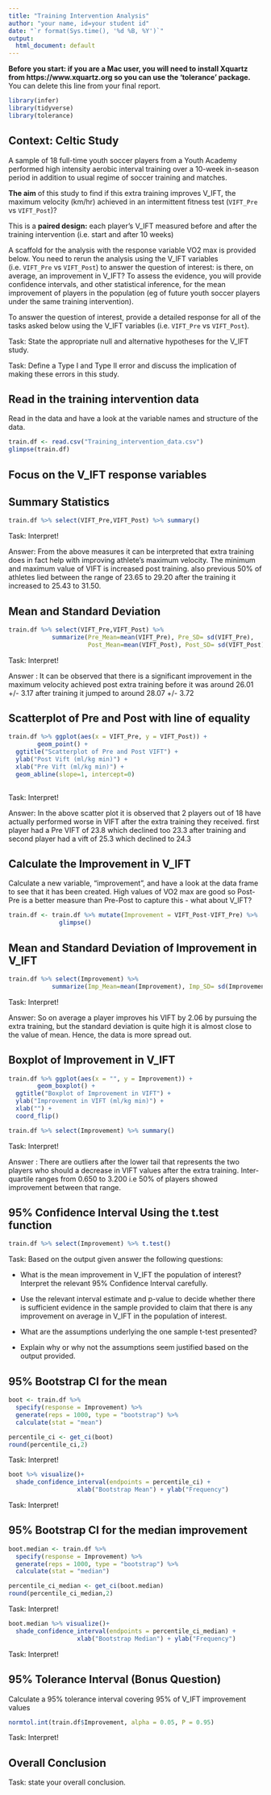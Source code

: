 ```yaml
---
title: "Training Intervention Analysis"
author: "your name, id=your student id"
date: "`r format(Sys.time(), '%d %B, %Y')`"
output:
  html_document: default
---
```

 **Before you start: if you are a Mac user, you will need to install Xquartz from https://www.xquartz.org so you can use the 'tolerance' package.**  You can delete this line from your final report.  

```r
library(infer)
library(tidyverse)
library(tolerance)
```

## Context: Celtic Study

A sample of 18 full-time youth soccer players from a Youth Academy performed high intensity aerobic interval training over a 10-week in-season period in addition to usual regime of soccer training and matches. 

**The aim** of this study to find if this extra training improves V_IFT, the maximum velocity (km/hr) achieved in an intermittent fitness test (`VIFT_Pre` vs `VIFT_Post`)?

This is a **paired design:** each player's V_IFT measured before and after the training intervention (i.e. start and after 10 weeks)

A scaffold for the analysis with the response variable VO2 max is provided below. You need to rerun the analysis using the V_IFT variables (i.e. `VIFT_Pre` vs `VIFT_Post`) to answer the question of interest: is there, on average, an improvement in V_IFT?   To assess the evidence, you will provide confidence intervals, and other statistical inference,  for the mean improvement of players in the population (eg of future youth soccer players under the same training intervention).


To answer the question of interest, provide a detailed response for all of the tasks asked below using the V_IFT variables (i.e. `VIFT_Pre` vs `VIFT_Post`).


Task: State the appropriate null and alternative hypotheses for the V_IFT study.


Task: Define a Type I and Type II error and discuss the implication of making these
errors in this study.



## Read in the training intervention data

Read in the data and have a look at the variable names and structure of the data.

```r
train.df <- read.csv("Training_intervention_data.csv")
glimpse(train.df)
```

## Focus on the V_IFT response variables

## Summary Statistics

```r
train.df %>% select(VIFT_Pre,VIFT_Post) %>% summary()
```
Task: Interpret!

Answer: From the above measures it can be interpreted that extra training does in fact help with improving athlete's maximum velocity. The minimum and maximum value of VIFT is increased  post training. also previous 50% of athletes lied between the range of 23.65 to 29.20 after the training it increased to 25.43 to 31.50.

## Mean and Standard Deviation

```r
train.df %>% select(VIFT_Pre,VIFT_Post) %>%
            summarize(Pre_Mean=mean(VIFT_Pre), Pre_SD= sd(VIFT_Pre),
                      Post_Mean=mean(VIFT_Post), Post_SD= sd(VIFT_Post))
```

Task: Interpret!

Answer : It can be observed that there is a significant improvement in the maximum velocity achieved post extra training before  it was around 26.01 +/- 3.17 after training it jumped to around 28.07 +/- 3.72

## Scatterplot of Pre and Post with line of equality

```r

train.df %>% ggplot(aes(x = VIFT_Pre, y = VIFT_Post)) +
        geom_point() + 
  ggtitle("Scatterplot of Pre and Post VIFT") +
  ylab("Post Vift (ml/kg min)") +
  xlab("Pre Vift (ml/kg min)") +
  geom_abline(slope=1, intercept=0)
  
```

Task: Interpret!

Answer: In the above scatter plot it is observed that 2 players out of 18 have actually performed worse in VIFT after the extra training they received. first player had a Pre VIFT of 23.8 which declined too 23.3 after training and second player had a vift of 25.3 which declined to 24.3

## Calculate the Improvement in V_IFT

Calculate a new variable, "improvement", and have a look at the data frame to see that it has been created.  High values of VO2 max are good so Post-Pre is a better measure than Pre-Post to capture this - what about V_IFT?

```r

train.df <- train.df %>% mutate(Improvement = VIFT_Post-VIFT_Pre) %>%
              glimpse()

```


## Mean and Standard Deviation of Improvement in V_IFT

```r

train.df %>% select(Improvement) %>%
            summarize(Imp_Mean=mean(Improvement), Imp_SD= sd(Improvement))

```

Task: Interpret!

Answer: So on average a player improves his VIFT by 2.06 by pursuing the extra training, but the standard deviation is  quite high it is almost close to the value of mean. Hence, the data is more spread out.

## Boxplot of Improvement in V_IFT

```r


train.df %>% ggplot(aes(x = "", y = Improvement)) +
        geom_boxplot() + 
  ggtitle("Boxplot of Improvement in VIFT") +
  ylab("Improvement in VIFT (ml/kg min)") +
  xlab("") +
  coord_flip()

train.df %>% select(Improvement) %>% summary()
```

Task: Interpret!

Answer : There are outliers after the lower tail that represents the two players who should a decrease in VIFT values after the extra training. Inter-quartile ranges from 0.650 to 3.200 i.e 50% of players showed improvement between that range.


## 95% Confidence Interval Using the t.test function

```r

train.df %>% select(Improvement) %>% t.test()

```

Task: Based on the output given answer the following questions:

* What is the mean improvement in V_IFT the population of interest? Interpret the relevant 95% Confidence Interval carefully.

* Use the relevant interval estimate and p-value to decide whether there is sufficient evidence in the sample provided to claim that there is any improvement on average in V_IFT in the population of interest.

* What are the assumptions underlying the one sample t-test presented?

* Explain why or why not the assumptions seem justified based on the output provided.

## 95% Bootstrap CI for the mean

```r

boot <- train.df %>%
  specify(response = Improvement) %>%
  generate(reps = 1000, type = "bootstrap") %>%
  calculate(stat = "mean")

percentile_ci <- get_ci(boot)
round(percentile_ci,2)

```

Task: Interpret!

```r
boot %>% visualize()+
  shade_confidence_interval(endpoints = percentile_ci) +
                   xlab("Bootstrap Mean") + ylab("Frequency")

```

Task: Interpret!

## 95% Bootstrap CI for the median improvement

```r

boot.median <- train.df %>%
  specify(response = Improvement) %>%
  generate(reps = 1000, type = "bootstrap") %>%
  calculate(stat = "median")

percentile_ci_median <- get_ci(boot.median)
round(percentile_ci_median,2)

```

Task: Interpret!

```r
boot.median %>% visualize()+
  shade_confidence_interval(endpoints = percentile_ci_median) +
                   xlab("Bootstrap Median") + ylab("Frequency")

```

Task: Interpret!



## 95% Tolerance Interval (Bonus Question)

Calculate a 95% tolerance interval covering 95% of V_IFT improvement values 

```r

normtol.int(train.df$Improvement, alpha = 0.05, P = 0.95)

```

Task: Interpret!


## Overall Conclusion 
Task: state your overall conclusion. 


 



